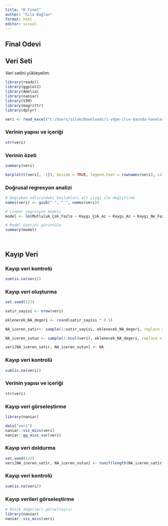 ---
title: "R_Final"
author: "Sıla Bağlan"
format: html
editor: visual
---

## Final Odevi

## Veri Seti

Veri setini yükleyelim:

```{r}
library(readxl)
library(ggplot2)
library(Amelia)
library(naniar)
library(VIM)
library(magrittr)
library(dplyr)

```

```{r}

veri <- read_excel("C:/Users/silak/Downloads/1-vdym-ilce-baznda-hanelerdeki-duygu-durum-istatistikleri.xlsx")


```

### Verinin yapısı ve içeriği

```{r}
str(veri)
```

### Verinin özeti

```{r}
summary(veri)

```

```{r}
barplot(t(veri[, -1]), beside = TRUE, legend.text = rownames(veri), col = rainbow(ncol(veri) - 1))
```

### Doğrusal regresyon analizi

```{r}
# Değişken adlarındaki boşlukları alt çizgi ile değiştirme
names(veri) <- gsub(" ", "_", names(veri))

# Lineer regresyon modeli
model <- lm(Mutluluk_Çok_Fazla ~ Kaygı_Çok_Az + Kaygı_Az + Kaygı_Ne_Fazla_Ne_Az + Kaygı_Fazla + Kaygı_Çok_Fazla, data=veri)

# Model özetini görüntüle
summary(model)



```

```{}
```

## Kayıp Veri

### Kayıp veri kontrolü

```{r}
sum(is.na(veri))

```

### Kayıp veri oluşturma

```{r}

set.seed(123)

satir_sayisi <- nrow(veri)

eklenecek_NA_degeri <- round(satir_sayisi * 0.1)  

NA_iceren_satir<- sample(1:satir_sayisi, eklenecek_NA_degeri, replace = TRUE)

NA_iceren_sutun <- sample(1:ncol(veri), eklenecek_NA_degeri, replace = TRUE)

veri[NA_iceren_satir, NA_iceren_sutun] <- NA

```

### Kayıp veri kontrolü

```{r}
sum(is.na(veri))

```

### Verinin yapısı ve içeriği

```{r}
str(veri)

```

### Kayıp veri görseleştirme

```{r}
library(naniar)

data("veri")
naniar::vis_miss(veri)
naniar::gg_miss_var(veri)
```

### Kayıp veri doldurma

```{r}
set.seed(123)
veri[NA_iceren_satir, NA_iceren_sutun] <- runif(length(NA_iceren_satir * NA_iceren_sutun))

```

### Kayıp veri kontrolü

```{r}
sum(is.na(veri))
```

### Kayıp verileri görseleştirme

```{r}
# Eksik değerleri görselleştir
library(naniar)
naniar::vis_miss(veri)
 
```
